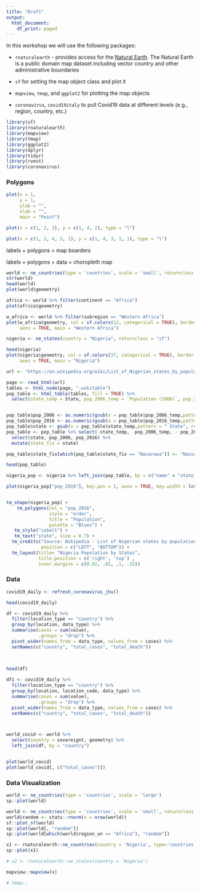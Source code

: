 ```yaml
---
title: "Draft"
output:
  html_document:
    df_print: paged
---
```


In this workshop we will use the following packages:

-   `rnaturalearth` - provides access for the [Natural Earth](http://www.naturalearthdata.com/). The Natural Earth is a public domain map dataset including vector country and other administrative boundaries

-   `sf` for setting the map object class and plot it

-   `mapview`, `tmap`, and `ggplot2` for plotting the map objects

-   `coronavirus`, `covid19italy` to pull Covid19 data at different levels (e.g., region, country, etc.)

```r
library(sf)
library(rnaturalearth)
library(mapview)
library(tmap)
library(ggplot2)
library(dplyr)
library(tidyr)
library(rvest)
library(coronavirus)
```

### Polygons

```r
plot(x = 1, 
     y = 1,
     ylab = "",
     xlab = "",
     main = "Point")

```

```r

plot(x = c(1, 2, 3), y = c(1, 4, 2), type = "l")

```

```r
plot(x = c(1, 2, 4, 3, 1), y = c(1, 4, 3, 1, 1), type = "l")
```

labels + polygons = map boarders

labels + polygons + data = choropleth map

```r
world <- ne_countries(type = 'countries', scale = 'small', returnclass = "sf")
str(world)
head(world)
plot(world$geometry)
```

```r

africa <- world %>% filter(continent == "Africa")
plot(africa$geometry)
```

```r
w_africa <- world %>% filter(subregion == "Western Africa")
plot(w_africa$geometry, col = sf.colors(12, categorical = TRUE), border = 'grey', 
     axes = TRUE, main = "Western Africa")
```

```r
nigeria <- ne_states(country = "Nigeria", returnclass = "sf")

head(nigeria)
plot(nigeria$geometry, col = sf.colors(37, categorical = TRUE), border = 'grey', 
     axes = TRUE, main = "Nigeria")
```

```r
  
url <- "https://en.wikipedia.org/wiki/List_of_Nigerian_states_by_population"

page <- read_html(url)
tables <- html_node(page, ".wikitable")
pop_table <- html_table(tables, fill = TRUE) %>%
  select(state_temp = State, pop_2006_temp = `Population (2006)`, pop_2016_temp = `Population (2016)`)


pop_table$pop_2006 <- as.numeric(gsub(x = pop_table$pop_2006_temp,pattern = ",", replacement = ""))
pop_table$pop_2016 <- as.numeric(gsub(x = pop_table$pop_2016_temp,pattern = ",", replacement = ""))
pop_table$state <- gsub(x = pop_table$state_temp,pattern = " State", replacement = "")
pop_table <- pop_table %>% select(-state_temp, -pop_2006_temp, - pop_2016_temp) %>%
  select(state, pop_2006, pop_2016) %>%
  mutate(state_fix = state)

pop_table$state_fix[which(pop_table$state_fix == "Nasarawa")] <- "Nassarawa"

head(pop_table)
```

```r
nigeria_pop <- nigeria %>% left_join(pop_table, by = c("name" = "state_fix"))

plot(nigeria_pop["pop_2016"], key.pos = 1, axes = TRUE, key.width = lcm(1.3), key.length = 1.0)


tm_shape(nigeria_pop) +
    tm_polygons(col = "pop_2016", 
                style = "order",
                title = "Population",
                palette = "Blues") +
   tm_style("cobalt") + 
   tm_text("state", size = 0.7) +
  tm_credits("Source: Wikipedia - List of Nigerian states by population",
             position = c("LEFT", "BOTTOM")) + 
  tm_layout(title= "Nigeria Population by States", 
            title.position = c('right', 'top') ,
            inner.margins = c(0.02, .02, .1, .15))
```

### Data

```r
covid19_daily <- refresh_coronavirus_jhu()

head(covid19_daily)

df <- covid19_daily %>%
  filter(location_type == "country") %>%
  group_by(location, data_type) %>%
  summarise(cases = sum(value),
            .groups = "drop") %>%
  pivot_wider(names_from = data_type, values_from = cases) %>%
  setNames(c("country", "total_cases", "total_death"))
  
  

head(df)

df1 <- covid19_daily %>%
  filter(location_type == "country") %>%
  group_by(location, location_code, data_type) %>%
  summarise(cases = sum(value),
            .groups = "drop") %>%
  pivot_wider(names_from = data_type, values_from = cases) %>%
  setNames(c("country", "total_cases", "total_death"))



world_covid <- world %>% 
  select(country = sovereignt, geometry) %>%
  left_join(df, by = "country")


plot(world_covid)
plot(world_covid[, c("total_cases")])
```

### 

### Data Visualization

```r
world <- ne_countries(type = 'countries', scale = 'large')
sp::plot(world)

world <- ne_countries(type = 'countries', scale = 'small', returnclass = "sf")
world$random <- stats::rnorm(n = nrow(world))
sf::plot_sf(world)
sp::plot(world[, "random"])
sp::plot(world[which(world$region_un == "Africa"), "random"])

x1 <- rnaturalearth::ne_countries(country = 'Nigeria', type='countries')
sp::plot(x1)

# x2 <- rnaturalearth::ne_states(country = 'Nigeria')

```

```r

mapview::mapview(x)

# tmap::
```
